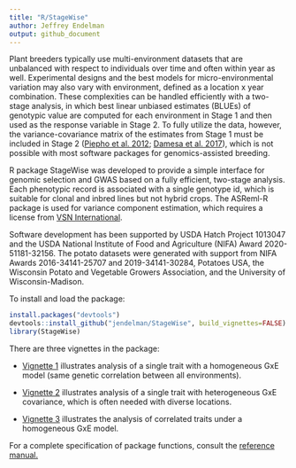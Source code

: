```yaml
---
title: "R/StageWise"
author: Jeffrey Endelman
output: github_document
---
```


Plant breeders typically use multi-environment datasets that are unbalanced with respect to individuals over time and often within year as well. Experimental designs and the best models for micro-environmental variation may also vary with environment, defined as a location x year combination. These complexities can be handled efficiently with a two-stage analysis, in which best linear unbiased estimates (BLUEs) of genotypic value are computed for each environment in Stage 1 and then used as the response variable in Stage 2. To fully utilize the data, however, the variance-covariance matrix of the estimates from Stage 1 must be included in Stage 2 ([Piepho et al. 2012](https://doi.org/10.1002/bimj.201100219); [Damesa et al. 2017](https://doi.org/10.2134/agronj2016.07.0395)), which is not possible with most software packages for genomics-assisted breeding. 

R package StageWise was developed to provide a simple interface for genomic selection and GWAS based on a fully efficient, two-stage analysis. Each phenotypic record is associated with a single genotype id, which is suitable for clonal and inbred lines but not hybrid crops. The ASReml-R package is used for variance component estimation, which requires a license from [VSN International](https://www.vsni.co.uk/software/asreml-r).

Software development has been supported by USDA Hatch Project 1013047 and the USDA National Institute of Food and Agriculture (NIFA) Award 2020-51181-32156. The potato datasets were generated with support from NIFA Awards 2016-34141-25707 and 2019-34141-30284, Potatoes USA, the Wisconsin Potato and Vegetable Growers Association, and the University of Wisconsin-Madison.

To install and load the package:
```R
install.packages("devtools")
devtools::install_github("jendelman/StageWise", build_vignettes=FALSE)
library(StageWise)
```

There are three vignettes in the package:

* [Vignette 1](https://jendelman.github.io/StageWise/Vignette1.html) illustrates analysis of a single trait with a homogeneous GxE model (same genetic correlation between all environments). 

* [Vignette 2](https://jendelman.github.io/StageWise/Vignette2.html) illustrates analysis of a single trait with heterogeneous GxE covariance, which is often needed with diverse locations.

* [Vignette 3](https://jendelman.github.io/StageWise/Vignette3.html) illustrates the analysis of correlated traits under a homogeneous GxE model.

For a complete specification of package functions, consult the [reference manual.](https://jendelman.github.io/StageWise/manual.pdf)



